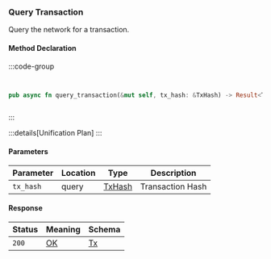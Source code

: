 ### Query Transaction

Query the network for a transaction.

#### Method Declaration

:::code-group

```python [Python]

```

```typescript [TypeScript]

```

```rust [Rust]
pub async fn query_transaction(&mut self, tx_hash: &TxHash) -> Result<Tx, Error>
```

```url [API]
```

:::

:::details[Unification Plan]
:::

#### Parameters

| Parameter           | Location | Type               | Description         |
| ------------------- | -------- | ------------------ | ------------------- |
| `tx_hash`           | query    | [TxHash]           | Transaction Hash    |

#### Response

| Status | Meaning     | Schema |
| ------ | ----------- | ------ |
| `200`  | [OK]        | [Tx]   |

[TxHash]: /types/tx_hash
[OK]: /types/ok
[Tx]: /types/tx
